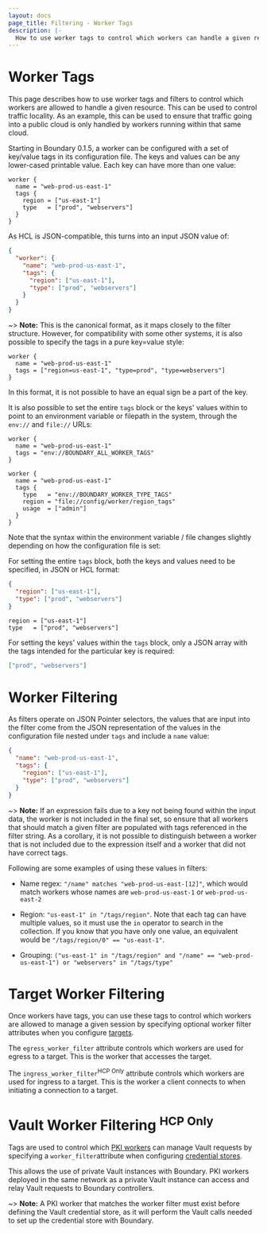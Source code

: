 ```yaml
---
layout: docs
page_title: Filtering - Worker Tags
description: |-
  How to use worker tags to control which workers can handle a given resource.
---
```


# Worker Tags

This page describes how to use worker tags and filters to control which workers
are allowed to handle a given resource. This can be used to control traffic
locality. As an example, this can be used to ensure that traffic going into a
public cloud is only handled by workers running within that same cloud.

Starting in Boundary 0.1.5, a worker can be configured with a set of key/value
tags in its configuration file. The keys and values can be any lower-cased
printable value. Each key can have more than one value:

```hcl
worker {
  name = "web-prod-us-east-1"
  tags {
    region = ["us-east-1"]
    type   = ["prod", "webservers"]
  }
}
```

As HCL is JSON-compatible, this turns into an input JSON value of:

```json
{
  "worker": {
    "name": "web-prod-us-east-1",
    "tags": {
      "region": ["us-east-1"],
      "type": ["prod", "webservers"]
    }
  }
}
```

~> **Note:** This is the canonical format, as it maps closely to the filter
structure. However, for compatibility with some other systems, it is also
possible to specify the tags in a pure key=value style:

```hcl
worker {
  name = "web-prod-us-east-1"
  tags = ["region=us-east-1", "type=prod", "type=webservers"]
}
```

In this format, it is not possible to have an equal sign be a part of the key.

It is also possible to set the entire `tags` block or the keys' values within
to point to an environment variable or filepath in the system, through the
`env://` and `file://` URLs:

```hcl
worker {
  name = "web-prod-us-east-1"
  tags = "env://BOUNDARY_ALL_WORKER_TAGS"
}
```

```hcl
worker {
  name = "web-prod-us-east-1"
  tags {
    type   = "env://BOUNDARY_WORKER_TYPE_TAGS"
    region = "file://config/worker/region_tags"
    usage  = ["admin"]
  }
}
```

Note that the syntax within the environment variable / file changes
slightly depending on how the configuration file is set:

For setting the entire `tags` block, both the keys and values need
to be specified, in JSON or HCL format:

```json
{
  "region": ["us-east-1"],
  "type": ["prod", "webservers"]
}
```

```hcl
region = ["us-east-1"]
type   = ["prod", "webservers"]
```

For setting the keys' values within the `tags` block, only a JSON
array with the tags intended for the particular key is required:

```json
["prod", "webservers"]
```

# Worker Filtering

As filters operate on JSON Pointer selectors, the values that are input into the
filter come from the JSON representation of the values in the configuration file
nested under `tags` and include a `name` value:

```json
{
  "name": "web-prod-us-east-1",
  "tags": {
    "region": ["us-east-1"],
    "type": ["prod", "webservers"]
  }
}
```

~> **Note:** If an expression fails due to a key not being found within the input data,
the worker is not included in the final set, so ensure that all workers that
should match a given filter are populated with tags referenced in the filter
string. As a corollary, it is not possible to distinguish between a worker that
is not included due to the expression itself and a worker that did not have
correct tags.

Following are some examples of using these values in filters:

- Name regex: `"/name" matches "web-prod-us-east-[12]"`, which would
  match workers whose names are `web-prod-us-east-1` or `web-prod-us-east-2`

- Region: `"us-east-1" in "/tags/region"`. Note that each tag can have multiple
  values, so it must use the `in` operator to search in the collection. If you
  know that you have only one value, an equivalent would be `"/tags/region/0" == "us-east-1"`.

- Grouping: `("us-east-1" in "/tags/region" and "/name" == "web-prod-us-east-1") or "webservers" in "/tags/type"`

# Target Worker Filtering

Once workers have tags, you can use these tags to control which
workers are allowed to manage a given session by specifying optional worker filter attributes
when you configure [targets](/docs/concepts/domain-model/targets).

The `egress_worker_filter` attribute controls which workers are used for egress to a target. This is the worker
that accesses the target.

The `ingress_worker_filter`<sup>HCP Only</sup> attribute controls which workers are used for ingress to a target.
This is the worker a client connects to when initiating a connection to a target.


# Vault Worker Filtering <sup>HCP Only</sup>
Tags are used to control which [PKI workers] can manage Vault requests by specifying
a `worker_filter`attribute when configuring [credential stores].

This allows the use of private Vault instances with Boundary. PKI workers
deployed in the same network as a private Vault instance can access and relay
Vault requests to Boundary controllers.

 ~> **Note:** A PKI worker that matches the worker filter must exist before defining the Vault credential store, as it
 will perform the Vault calls needed to set up the credential store with Boundary.

[PKI workers]: /docs/configuration/worker/pki-worker
[credential stores]: /docs/concepts/domain-model/credential-stores#vault-credential-store-attributes
